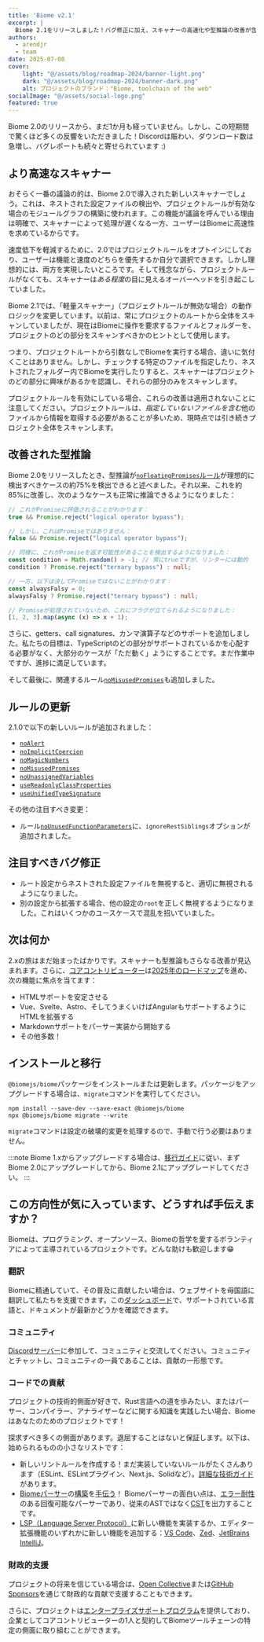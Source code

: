 ```yaml
---
title: 'Biome v2.1'
excerpt: |
  Biome 2.1をリリースしました！バグ修正に加え、スキャナーの高速化や型推論の改善が含まれています。
authors:
  - arendjr
  - team
date: 2025-07-08
cover:
    light: "@/assets/blog/roadmap-2024/banner-light.png"
    dark: "@/assets/blog/roadmap-2024/banner-dark.png"
    alt: プロジェクトのブランド："Biome, toolchain of the web"
socialImage: "@/assets/social-logo.png"
featured: true
---
```


Biome 2.0のリリースから、まだ1か月も経っていません。しかし、この短期間で驚くほど多くの反響をいただきました！Discordは賑わい、ダウンロード数は急増し、バグレポートも続々と寄せられています :)

## より高速なスキャナー

おそらく一番の議論の的は、Biome 2.0で導入された新しいスキャナーでしょう。これは、ネストされた設定ファイルの検出や、プロジェクトルールが有効な場合のモジュールグラフの構築に使われます。この機能が議論を呼んでいる理由は明確で、スキャナーによって処理が遅くなる一方、ユーザーはBiomeに高速性を求めているからです。

速度低下を軽減するために、2.0ではプロジェクトルールをオプトインにしており、ユーザーは機能と速度のどちらを優先するか自分で選択できます。しかし理想的には、両方を実現したいところです。そして残念ながら、プロジェクトルールがなくても、スキャナーは*ある程度*の目に見えるオーバーヘッドを引き起こしていました。

Biome 2.1では、「軽量スキャナー」（プロジェクトルールが無効な場合）の動作ロジックを変更しています。以前は、常にプロジェクトのルートから全体をスキャンしていましたが、現在はBiomeに操作を要求するファイルとフォルダーを、プロジェクトのどの部分をスキャンすべきかのヒントとして使用します。

つまり、プロジェクトルートから引数なしでBiomeを実行する場合、違いに気付くことはありません。しかし、チェックする特定のファイルを指定したり、ネストされたフォルダー内でBiomeを実行したりすると、スキャナーはプロジェクトのどの部分に興味があるかを認識し、それらの部分のみをスキャンします。

プロジェクトルールを有効にしている場合、これらの改善は適用されないことに注意してください。プロジェクトルールは、*指定していないファイルを含む*他のファイルから情報を取得する必要があることが多いため、現時点では引き続きプロジェクト全体をスキャンします。

## 改善された型推論

Biome 2.0をリリースしたとき、型推論が[`noFloatingPromises`ルール](https://biomejs.dev/linter/rules/no-floating-promises/)が理想的に検出すべきケースの約75%を検出できると述べました。それ以来、これを約85%に改善し、次のようなケースも正常に推論できるようになりました：

```ts
// これがPromiseに評価されることがわかります：
true && Promise.reject("logical operator bypass");

// しかし、これはPromiseではありません：
false && Promise.reject("logical operator bypass");

// 同様に、これがPromiseを返す可能性があることを検出するようになりました：
const condition = Math.random() > -1; // 常にtrueですが、リンターには動的
condition ? Promise.reject("ternary bypass") : null;

// 一方、以下は決してPromiseではないことがわかります：
const alwaysFalsy = 0;
alwaysFalsy ? Promise.reject("ternary bypass") : null;

// Promiseが処理されていないため、これにフラグが立てられるようになりました：
[1, 2, 3].map(async (x) => x + 1);
```

さらに、getters、call signatures、カンマ演算子などのサポートを追加しました。私たちの目標は、TypeScriptのどの部分がサポートされているかを心配する必要がなく、大部分のケースが「ただ動く」ようにすることです。まだ作業中ですが、進捗に満足しています。

そして最後に、関連するルール[`noMisusedPromises`](https://biomejs.dev/linter/rules/no-misused-promises/)も追加しました。

## ルールの更新

2.1.0で以下の新しいルールが追加されました：

* [`noAlert`](https://biomejs.dev/linter/rules/no-alert/)
* [`noImplicitCoercion`](https://biomejs.dev/linter/rules/no-implicit-coercion/)
* [`noMagicNumbers`](https://biomejs.dev/linter/rules/no-magic-numbers/)
* [`noMisusedPromises`](https://biomejs.dev/linter/rules/no-misused-promises/)
* [`noUnassignedVariables`](https://biomejs.dev/linter/rules/no-unassigned-variables/)
* [`useReadonlyClassProperties`](https://biomejs.dev/linter/rules/use-readonly-class-properties/)
* [`useUnifiedTypeSignature`](https://biomejs.dev/linter/rules/use-unified-type-signature/)

その他の注目すべき変更：

* ルール[`noUnusedFunctionParameters`](https://biomejs.dev/linter/rules/no-unused-function-parameters/)に、`ignoreRestSiblings`オプションが追加されました。

## 注目すべきバグ修正

* ルート設定からネストされた設定ファイルを無視すると、適切に無視されるようになりました。
* 別の設定から拡張する場合、他の設定の`root`を正しく無視するようになりました。これはいくつかのユースケースで混乱を招いていました。

## 次は何か

2.xの旅はまだ始まったばかりです。スキャナーも型推論もさらなる改善が見込まれます。さらに、[コアコントリビューター](/internals/people-and-credits#core-contributors)は[2025年のロードマップ](/blog/roadmap-2025#-2025-roadmap)を進め、次の機能に焦点を当てます：
- HTMLサポートを安定させる
- Vue、Svelte、Astro、そしてうまくいけばAngularもサポートするようにHTMLを拡張する
- Markdownサポートをパーサー実装から開始する
- その他多数！

## インストールと移行

`@biomejs/biome`パッケージをインストールまたは更新します。パッケージをアップグレードする場合は、`migrate`コマンドを実行してください。

```shell
npm install --save-dev --save-exact @biomejs/biome
npx @biomejs/biome migrate --write
```

`migrate`コマンドは設定の破壊的変更を処理するので、手動で行う必要はありません。

:::note
Biome 1.xからアップグレードする場合は、[移行ガイド](/guides/upgrade-to-biome-v2)に従い、まずBiome 2.0にアップグレードしてから、Biome 2.1にアップグレードしてください。
:::

## この方向性が気に入っています、どうすれば手伝えますか？

Biomeは、プログラミング、オープンソース、Biomeの哲学を愛するボランティアによって主導されているプロジェクトです。どんな助けも歓迎します😁

### 翻訳

Biomeに精通していて、その普及に貢献したい場合は、ウェブサイトを母国語に翻訳して私たちを支援できます。この[ダッシュボード](https://biomejs.dev/i18n-dashboard/)で、サポートされている言語と、ドキュメントが最新かどうかを確認できます。

### コミュニティ

[Discordサーバー](https://biomejs.dev/chat)に参加して、コミュニティと交流してください。コミュニティとチャットし、コミュニティの一員であることは、貢献の一形態です。

### コードでの貢献

プロジェクトの技術的側面が好きで、Rust言語への道を歩みたい、またはパーサー、コンパイラー、アナライザーなどに関する知識を実践したい場合、Biomeはあなたのためのプロジェクトです！

探求すべき多くの側面があります。退屈することはないと保証します。以下は、始められるものの小さなリストです：
- 新しいリントルールを作成する！まだ実装していないルールがたくさんあります（ESLint、ESLintプラグイン、Next.js、Solidなど）。[詳細な技術ガイド](https://github.com/biomejs/biome/blob/main/crates/biome_analyze/CONTRIBUTING.md)があります。
- [Biome](https://github.com/biomejs/biome/tree/main/crates/biome_yaml_parser)[パーサー](https://github.com/biomejs/biome/tree/main/crates/biome_html_parser)の[構築](https://github.com/biomejs/biome/blob/main/crates/biome_parser/CONTRIBUTING.md)を[手伝う](https://github.com/biomejs/biome/tree/main/crates/biome_markdown_parser)！
  Biomeパーサーの面白い点は、[エラー耐性](/internals/architecture/#parser-and-cst)のある回復可能なパーサーであり、従来のASTではなく[CST](https://en.wikipedia.org/wiki/Parse_tree)を出力することです。
- [LSP（Language Server Protocol）](https://github.com/biomejs/biome/tree/main/crates/biome_lsp)に新しい機能を実装するか、エディター拡張機能のいずれかに新しい機能を追加する：[VS Code](https://github.com/biomejs/biome-vscode)、[Zed](https://github.com/biomejs/biome-zed)、[JetBrains IntelliJ](https://github.com/biomejs/biome-intellij)。

### 財政的支援

プロジェクトの将来を信じている場合は、[Open Collective](https://opencollective.com/biome)または[GitHub Sponsors](https://github.com/sponsors/biomejs)を通じて財政的な貢献で支援することもできます。

さらに、プロジェクトは[エンタープライズサポートプログラム](/enterprise)を提供しており、企業としてコアコントリビューターの1人と契約してBiomeツールチェーンの特定の側面に取り組むことができます。